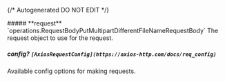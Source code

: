 {/* Autogenerated DO NOT EDIT  */}

<Collapsible>
    ##### **request** `operations.RequestBodyPutMultipartDifferentFileNameRequestBody`
    The request object to use for the request.
    <Collapsible.Break/>
    <RequestBodyPutMultipartDifferentFileNameRequestBody/>
</Collapsible>

##### **config?** `[AxiosRequestConfig](https://axios-http.com/docs/req_config)`
Available config options for making requests.

